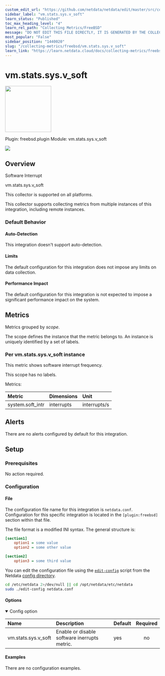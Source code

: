 ```yaml
---
custom_edit_url: "https://github.com/netdata/netdata/edit/master/src/collectors/freebsd.plugin/metadata.yaml"
sidebar_label: "vm.stats.sys.v_soft"
learn_status: "Published"
toc_max_heading_level: "4"
learn_rel_path: "Collecting Metrics/FreeBSD"
message: "DO NOT EDIT THIS FILE DIRECTLY, IT IS GENERATED BY THE COLLECTOR'S metadata.yaml FILE"
most_popular: "False"
sidebar_position: "1440020"
slug: "/collecting-metrics/freebsd/vm.stats.sys.v_soft"
learn_link: "https://learn.netdata.cloud/docs/collecting-metrics/freebsd/vm.stats.sys.v_soft"
---
```



# vm.stats.sys.v_soft


<img src="https://netdata.cloud/img/freebsd.svg" width="150"/>


Plugin: freebsd.plugin
Module: vm.stats.sys.v_soft

<img src="https://img.shields.io/badge/maintained%20by-Netdata-%2300ab44" />

## Overview

Software Interrupt

vm.stats.sys.v_soft

This collector is supported on all platforms.

This collector supports collecting metrics from multiple instances of this integration, including remote instances.


### Default Behavior

#### Auto-Detection

This integration doesn't support auto-detection.

#### Limits

The default configuration for this integration does not impose any limits on data collection.

#### Performance Impact

The default configuration for this integration is not expected to impose a significant performance impact on the system.


## Metrics

Metrics grouped by *scope*.

The scope defines the instance that the metric belongs to. An instance is uniquely identified by a set of labels.



### Per vm.stats.sys.v_soft instance

This metric shows software interrupt frequency.

This scope has no labels.

Metrics:

| Metric | Dimensions | Unit |
|:------|:----------|:----|
| system.soft_intr | interrupts | interrupts/s |



## Alerts

There are no alerts configured by default for this integration.


## Setup

### Prerequisites

No action required.

### Configuration

#### File

The configuration file name for this integration is `netdata.conf`.
Configuration for this specific integration is located in the `[plugin:freebsd]` section within that file.

The file format is a modified INI syntax. The general structure is:

```ini
[section1]
    option1 = some value
    option2 = some other value

[section2]
    option3 = some third value
```
You can edit the configuration file using the [`edit-config`](/docs/netdata-agent/configuration#edit-a-configuration-file-using-edit-config) script from the
Netdata [config directory](/docs/netdata-agent/configuration#the-netdata-config-directory).

```bash
cd /etc/netdata 2>/dev/null || cd /opt/netdata/etc/netdata
sudo ./edit-config netdata.conf
```
#### Options



<details open><summary>Config option</summary>

| Name | Description | Default | Required |
|:----|:-----------|:-------|:--------:|
| vm.stats.sys.v_soft | Enable or disable software inerrupts metric. | yes | no |

</details>

#### Examples
There are no configuration examples.


